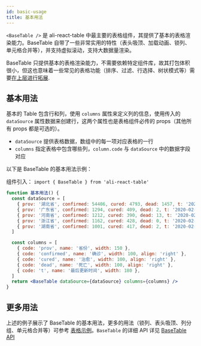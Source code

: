 ```yaml
---
id: basic-usage
title: 基本用法
---
```


`<BaseTable />` 是 ali-react-table 中最主要的表格组件，其提供了基本的表格渲染能力。BaseTable 自带了一些非常实用的特性（表头吸顶、加载动画、锁列、单元格合并等），并支持虚拟滚动，支持大数据量渲染。

BaseTable 只提供基本的表格渲染能力，不需要依赖特定组件库，故其打包体积很小，但这也意味着一些常见的表格功能（排序、过滤、行选择、树状模式等）需要[在上层进行拓展](../pipeline).

## 基本用法

基本的 Table 包含行和列，使用 `columns` 属性来定义列的信息，使用传入的 `dataSource` 属性数据来创建行，这两个属性也是表格组件必传的 props（其他所有 props 都是可选的）。

- `dataSource` 提供表格数据，数组中的每一项对应表格的一行
- `columns` 指定表格中包含哪些列，`column.code` 与 `dataSource` 中的数据字段对应

以下是 BaseTable 的基本用法示例：

组件引入： `import { BaseTable } from 'ali-react-table'`

```jsx live open
function 基本用法() {
  const dataSource = [
    { prov: '湖北省', confirmed: 54406, cured: 4793, dead: 1457, t: '2020-02-15 19:52:02' },
    { prov: '广东省', confirmed: 1294, cured: 409, dead: 2, t: '2020-02-15 19:52:02' },
    { prov: '河南省', confirmed: 1212, cured: 390, dead: 13, t: '2020-02-15 19:52:02' },
    { prov: '浙江省', confirmed: 1162, cured: 428, dead: 0, t: '2020-02-15 19:52:02' },
    { prov: '湖南省', confirmed: 1001, cured: 417, dead: 2, t: '2020-02-15 19:52:02' },
  ]

  const columns = [
    { code: 'prov', name: '省份', width: 150 },
    { code: 'confirmed', name: '确诊', width: 100, align: 'right' },
    { code: 'cured', name: '治愈', width: 100, align: 'right' },
    { code: 'dead', name: '死亡', width: 100, align: 'right' },
    { code: 't', name: '最后更新时间', width: 180 },
  ]
  return <BaseTable dataSource={dataSource} columns={columns} />
}
```

## 更多用法

上述的例子展示了 BaseTable 的基本用法，更多的用法（锁列、表头吸顶、列分组、单元格合并等）可参考 [表格示例](examples)。`BaseTable` 的详细 API 详见 [BaseTable API](api)
